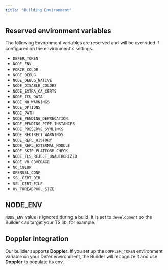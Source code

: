 ```yaml
---
title: "Building Environment"
---
```


## Reserved environment variables

The following Environment variables are reserved and will be overrided if configured on the environment's settings.

- `DEFER_TOKEN`
- `NODE_ENV`
- `FORCE_COLOR`
- `NODE_DEBUG`
- `NODE_DEBUG_NATIVE`
- `NODE_DISABLE_COLORS`
- `NODE_EXTRA_CA_CERTS`
- `NODE_ICU_DATA`
- `NODE_NO_WARNINGS`
- `NODE_OPTIONS`
- `NODE_PATH`
- `NODE_PENDING_DEPRECATION`
- `NODE_PENDING_PIPE_INSTANCES`
- `NODE_PRESERVE_SYMLINKS`
- `NODE_REDIRECT_WARNINGS`
- `NODE_REPL_HISTORY`
- `NODE_REPL_EXTERNAL_MODULE`
- `NODE_SKIP_PLATFORM_CHECK`
- `NODE_TLS_REJECT_UNAUTHORIZED`
- `NODE_V8_COVERAGE`
- `NO_COLOR`
- `OPENSSL_CONF`
- `SSL_CERT_DIR`
- `SSL_CERT_FILE`
- `UV_THREADPOOL_SIZE`

## NODE_ENV

`NODE_ENV` value is ignored during a build. It is set to `development` so the Builder can target your TS lib, for example.

## Doppler integration

Our builder supports **Doppler**. If you set up the `DOPPLER_TOKEN` environment variable on your Defer environment,
the Builder will recognize it and use **Doppler** to populate its env.
